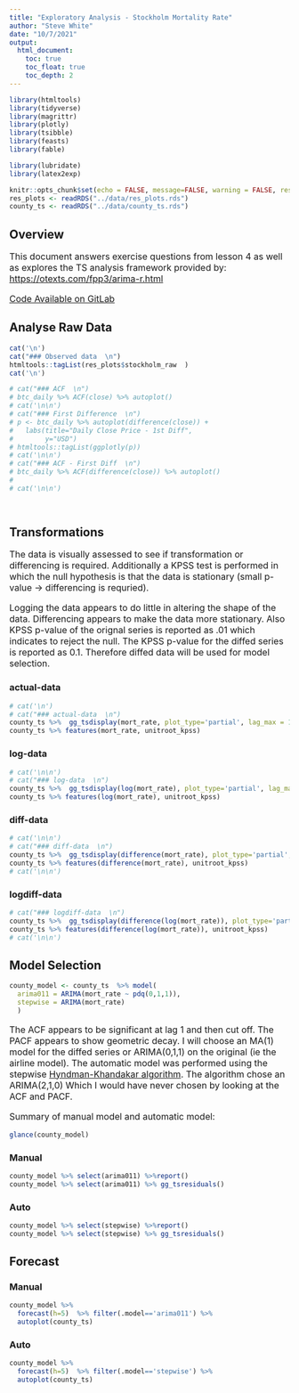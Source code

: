 ```yaml
---
title: "Exploratory Analysis - Stockholm Mortality Rate"
author: "Steve White"
date: "10/7/2021"
output: 
  html_document:
    toc: true
    toc_float: true
    toc_depth: 2
---
```


<style type="text/css">
  p,ul,li{
  font-size: 12pt;
}
</style>

```r
library(htmltools)
library(tidyverse)
library(magrittr)
library(plotly)
library(tsibble)
library(feasts)
library(fable)

library(lubridate)
library(latex2exp)

knitr::opts_chunk$set(echo = FALSE, message=FALSE, warning = FALSE, results = "asis")
res_plots <- readRDS("../data/res_plots.rds")
county_ts <- readRDS("../data/county_ts.rds")

```

## Overview  

This document answers exercise questions from lesson 4 as well as explores the TS analysis framework provided by:
[https://otexts.com/fpp3/arima-r.html](https://otexts.com/fpp3/arima-r.html)


[Code Available on GitLab](https://gitlabstats-prd/StatsMethods/time-series-network/learning/arima-modelling/lecture-4/-/tree/swhite)  

## Analyse Raw Data {.tabset .tabset-pills}



```r

cat('\n') 
cat("### Observed data  \n")
htmltools::tagList(res_plots$stockholm_raw  )
cat('\n') 

# cat("### ACF  \n")
# btc_daily %>% ACF(close) %>% autoplot()
# cat('\n\n') 
# cat("### First Difference  \n")
# p <- btc_daily %>% autoplot(difference(close)) +
#   labs(title="Daily Close Price - 1st Diff",
#        y="USD") 
# htmltools::tagList(ggplotly(p))
# cat('\n\n') 
# cat("### ACF - First Diff  \n")
# btc_daily %>% ACF(difference(close)) %>% autoplot()
# 
# cat('\n\n')

  
```

## {-}



## Transformations {.tabset .tabset-pills}

The data is visually assessed to see if transformation or differencing is required.  Additionally a KPSS test is performed in which the null hypothesis is that the data is stationary (small p-value -> differencing is requried).

Logging the data appears to do little in altering the shape of the data.  Differencing appears to make the data more stationary.    Also KPSS p-value of the orignal series is reported as .01 which indicates to reject the null.  The KPSS p-value for the diffed series is reported as 0.1.  Therefore diffed data will be used for model selection. 

### actual-data

```r

# cat('\n') 
# cat("### actual-data  \n")
county_ts %>%  gg_tsdisplay(mort_rate, plot_type='partial', lag_max = 12)
county_ts %>% features(mort_rate, unitroot_kpss)

```

### log-data 

```r

# cat('\n\n') 
# cat("### log-data  \n")
county_ts %>%  gg_tsdisplay(log(mort_rate), plot_type='partial', lag_max = 12)
county_ts %>% features(log(mort_rate), unitroot_kpss)
```

### diff-data 

```r

# cat('\n\n') 
# cat("### diff-data  \n")
county_ts %>%  gg_tsdisplay(difference(mort_rate), plot_type='partial', lag_max = 12)
county_ts %>% features(difference(mort_rate), unitroot_kpss)
# cat('\n\n') 

```

### logdiff-data

```r
# cat("### logdiff-data  \n")
county_ts %>%  gg_tsdisplay(difference(log(mort_rate)), plot_type='partial', lag_max = 12)
county_ts %>% features(difference(log(mort_rate)), unitroot_kpss)
# cat('\n\n') 


```

## {-}



## Model Selection {.tabset .tabset-pills}

```r
county_model <- county_ts  %>% model(
  arima011 = ARIMA(mort_rate ~ pdq(0,1,1)),
  stepwise = ARIMA(mort_rate)
  )
```

The ACF appears to be significant at lag 1 and then cut off.  The PACF appears to show geometric decay.  I will choose an MA(1) model for the diffed series or ARIMA(0,1,1) on the original (ie the airline model). The automatic model was performed using the stepwise [Hyndman-Khandakar algorithm](https://otexts.com/fpp3/arima-r.html).  The algorithm chose an ARIMA(2,1,0) Which I would have never chosen by looking at the ACF and PACF.


Summary of manual model and automatic model:
```r
glance(county_model)
```


### Manual

```r

county_model %>% select(arima011) %>%report()
county_model %>% select(arima011) %>% gg_tsresiduals()


```



### Auto  


```r

county_model %>% select(stepwise) %>%report()
county_model %>% select(stepwise) %>% gg_tsresiduals()


```


## {-}

## Forecast {.tabset .tabset-pills}
### Manual

```r
county_model %>%
  forecast(h=5)  %>% filter(.model=='arima011') %>%
  autoplot(county_ts)
```

### Auto

```r
county_model %>%
  forecast(h=5)  %>% filter(.model=='stepwise') %>%
  autoplot(county_ts)
```

## {-}



